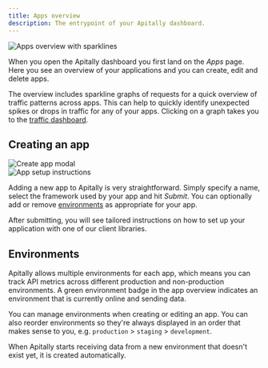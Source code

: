```yaml
---
title: Apps overview
description: The entrypoint of your Apitally dashboard.
---
```


<Card>
  <div style={{ margin: "-1.25rem -1.5rem" }}>
    <img src="https://assets.apitally.io/docs/apps-overview.webp" alt="Apps overview with sparklines" />
  </div>
</Card>


When you open the Apitally dashboard you first land on the *Apps* page.
Here you see an overview of your applications and you can create, edit and delete apps.

The overview includes sparkline graphs of requests for a quick overview of traffic patterns across apps.
This can help to quickly identify unexpected spikes or drops in traffic for any of your apps.
Clicking on a graph takes you to the [traffic dashboard](/features/traffic-dashboard).

## Creating an app

<CardGroup cols={2}>
  <Card>
    <div style={{ margin: "-1.25rem -1.5rem" }}>
      <img src="https://assets.apitally.io/docs/create-app.webp" alt="Create app modal" />
    </div>
  </Card>
  <Card>
    <div style={{ margin: "-1.25rem -1.5rem" }}>
      <img src="https://assets.apitally.io/docs/app-setup-instructions.webp" alt="App setup instructions" />
    </div>
  </Card>
</CardGroup>

Adding a new app to Apitally is very straightforward. Simply specify a name, select the framework used by your app and hit *Submit*.
You can optionally add or remove [environments](#environments) as appropriate for your app.

After submitting, you will see tailored instructions on how to set up your application with one of our client libraries.

## Environments

Apitally allows multiple environments for each app, which means you can track API metrics across different production and non-production environments.
A green environment badge in the app overview indicates an environment that is currently online and sending data.

You can manage environments when creating or editing an app. You can also reorder environments so they're always displayed in an order that makes sense to you, e.g. `production` > `staging` > `development`.

When Apitally starts receiving data from a new environment that doesn't exist yet, it is created automatically.
